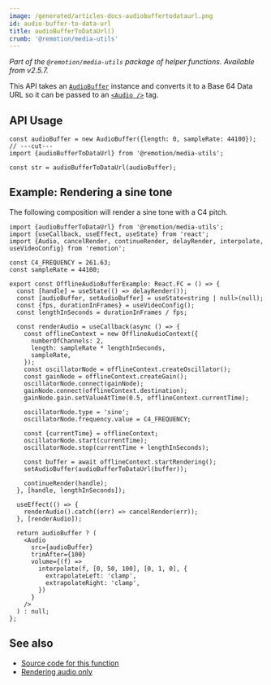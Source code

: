 ```yaml
---
image: /generated/articles-docs-audiobuffertodataurl.png
id: audio-buffer-to-data-url
title: audioBufferToDataUrl()
crumb: '@remotion/media-utils'
---
```


_Part of the `@remotion/media-utils` package of helper functions. Available from v2.5.7._

This API takes an [`AudioBuffer`](https://developer.mozilla.org/en-US/docs/Web/API/AudioBuffer) instance and converts it to a Base 64 Data URL so it can be passed to an [`<Audio />`](/docs/audio) tag.

## API Usage

```tsx twoslash
const audioBuffer = new AudioBuffer({length: 0, sampleRate: 44100});
// ---cut---
import {audioBufferToDataUrl} from '@remotion/media-utils';

const str = audioBufferToDataUrl(audioBuffer);
```

## Example: Rendering a sine tone

The following composition will render a sine tone with a C4 pitch.

```tsx twoslash
import {audioBufferToDataUrl} from '@remotion/media-utils';
import {useCallback, useEffect, useState} from 'react';
import {Audio, cancelRender, continueRender, delayRender, interpolate, useVideoConfig} from 'remotion';

const C4_FREQUENCY = 261.63;
const sampleRate = 44100;

export const OfflineAudioBufferExample: React.FC = () => {
  const [handle] = useState(() => delayRender());
  const [audioBuffer, setAudioBuffer] = useState<string | null>(null);
  const {fps, durationInFrames} = useVideoConfig();
  const lengthInSeconds = durationInFrames / fps;

  const renderAudio = useCallback(async () => {
    const offlineContext = new OfflineAudioContext({
      numberOfChannels: 2,
      length: sampleRate * lengthInSeconds,
      sampleRate,
    });
    const oscillatorNode = offlineContext.createOscillator();
    const gainNode = offlineContext.createGain();
    oscillatorNode.connect(gainNode);
    gainNode.connect(offlineContext.destination);
    gainNode.gain.setValueAtTime(0.5, offlineContext.currentTime);

    oscillatorNode.type = 'sine';
    oscillatorNode.frequency.value = C4_FREQUENCY;

    const {currentTime} = offlineContext;
    oscillatorNode.start(currentTime);
    oscillatorNode.stop(currentTime + lengthInSeconds);

    const buffer = await offlineContext.startRendering();
    setAudioBuffer(audioBufferToDataUrl(buffer));

    continueRender(handle);
  }, [handle, lengthInSeconds]);

  useEffect(() => {
    renderAudio().catch((err) => cancelRender(err));
  }, [renderAudio]);

  return audioBuffer ? (
    <Audio
      src={audioBuffer}
      trimAfter={100}
      volume={(f) =>
        interpolate(f, [0, 50, 100], [0, 1, 0], {
          extrapolateLeft: 'clamp',
          extrapolateRight: 'clamp',
        })
      }
    />
  ) : null;
};
```

## See also

- [Source code for this function](https://github.com/remotion-dev/remotion/blob/main/packages/media-utils/src/audio-buffer/audio-url-helpers.ts)
- [Rendering audio only](/docs/audio/exporting#audio-only)

